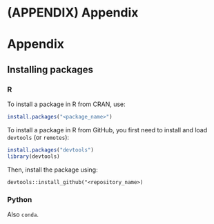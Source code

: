 # (APPENDIX) Appendix {-}

# Appendix

## Installing packages{#installing-packages}

### R

To install a package in R from CRAN, use:

```r
install.packages("<package_name>")
```

To install a package in R from GitHub, you first need to install and load `devtools` (or `remotes`):

```r
install.packages("devtools")
library(devtools)
```

Then, install the package using:

```{}
devtools::install_github("<repository_name>)
```

### Python

Also `conda`.